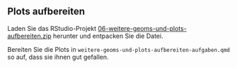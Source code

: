 ## Plots aufbereiten

Laden Sie das RStudio-Projekt [06-weitere-geoms-und-plots-aufbereiten.zip](06-weitere-geoms-und-plots-aufbereiten.zip) herunter und entpacken Sie die Datei. 

Bereiten Sie die Plots in `weitere-geoms-und-plots-aufbereiten-aufgaben.qmd` so auf, dass sie ihnen gut gefallen.